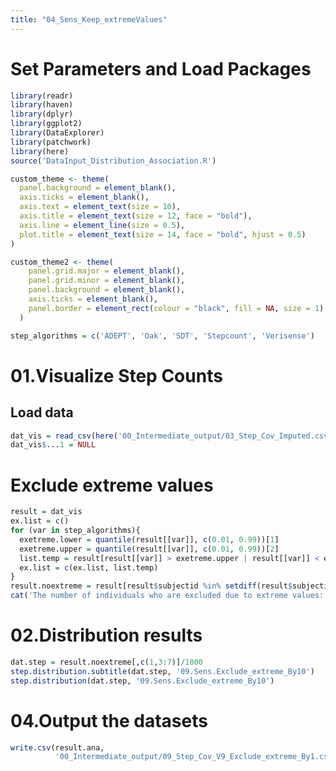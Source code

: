 ```yaml
---
title: "04_Sens_Keep_extremeValues"
---
```

# Set Parameters and Load Packages
```r
library(readr)
library(haven)
library(dplyr)
library(ggplot2)
library(DataExplorer)
library(patchwork)
library(here)
source('DataInput_Distribution_Association.R')

custom_theme <- theme(
  panel.background = element_blank(),
  axis.ticks = element_blank(),
  axis.text = element_text(size = 10),
  axis.title = element_text(size = 12, face = "bold"),
  axis.line = element_line(size = 0.5),
  plot.title = element_text(size = 14, face = "bold", hjust = 0.5)
)

custom_theme2 <- theme(
    panel.grid.major = element_blank(),  
    panel.grid.minor = element_blank(),  
    panel.background = element_blank(),  
    axis.ticks = element_blank(),  
    panel.border = element_rect(colour = "black", fill = NA, size = 1)
  )

step_algorithms = c('ADEPT', 'Oak', 'SDT', 'Stepcount', 'Verisense')
```

# 01.Visualize Step Counts
## Load data
```r
dat_vis = read_csv(here('00_Intermediate_output/03_Step_Cov_Imputed.csv'))
dat_vis$...1 = NULL
```

# Exclude extreme values
```r
result = dat_vis
ex.list = c()
for (var in step_algorithms){
  exetreme.lower = quantile(result[[var]], c(0.01, 0.99))[1]
  exetreme.upper = quantile(result[[var]], c(0.01, 0.99))[2]
  list.temp = result[result[[var]] > exetreme.upper | result[[var]] < exetreme.lower,]$subjectid
  ex.list = c(ex.list, list.temp)
}
result.noextreme = result[result$subjectid %in% setdiff(result$subjectid, unique(ex.list)),] # N=62 excluded
cat('The number of individuals who are excluded due to extreme values: ', dim(result)[1] - dim(result.noextreme)[1])
```

# 02.Distribution results
```r
dat.step = result.noextreme[,c(1,3:7)]/1000
step.distribution.subtitle(dat.step, '09.Sens.Exclude_extreme_By10')
step.distribution(dat.step, '09.Sens.Exclude_extreme_By10')
```

# 04.Output the datasets
```r
write.csv(result.ana, 
          '00_Intermediate_output/09_Step_Cov_V9_Exclude_extreme_By1.csv')
```

